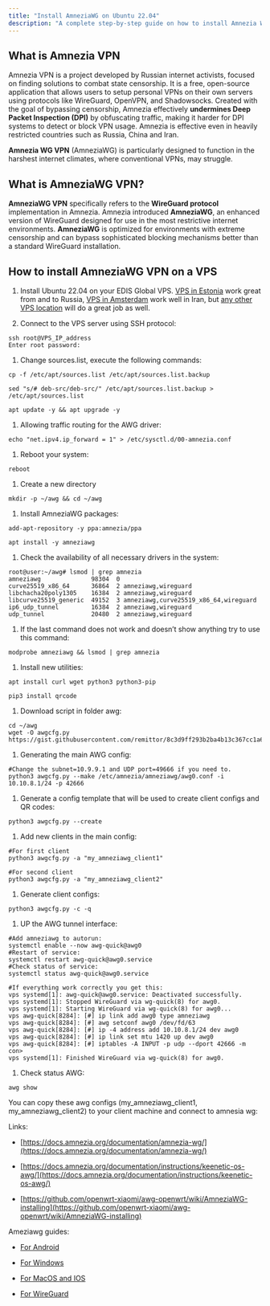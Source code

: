 ```yaml
---
title: "Install AmneziaWG on Ubuntu 22.04"
description: "A complete step-by-step guide on how to install Amnezia WireGuard VPN on Ubuntu 22.04, ensuring privacy, bypassing Deep Packet Inspection (DPI), and enabling access to restricted content."
---
```



## What is Amnezia VPN

Amnezia VPN is a project developed by Russian internet activists, focused on finding solutions to combat state censorship. It is a free, open-source application that allows users to setup personal VPNs on their own servers using protocols like WireGuard, OpenVPN, and Shadowsocks. Created with the goal of bypassing censorship, Amnezia effectively **undermines Deep Packet Inspection (DPI)** by obfuscating traffic, making it harder for DPI systems to detect or block VPN usage. Amnezia is effective even in heavily restricted countries such as Russia, China and Iran.

**Amnezia WG VPN** (AmneziaWG) is particularly designed to function in the harshest internet climates, where conventional VPNs, may struggle.

## What is AmneziaWG VPN?

**AmneziaWG VPN** specifically refers to the **WireGuard protocol** implementation in Amnezia. Amnezia introduced **AmneziaWG**, an enhanced version of WireGuard designed for use in the most restrictive internet environments. **AmneziaWG** is optimized for environments with extreme censorship and can bypass sophisticated blocking mechanisms better than a standard WireGuard installation.

## How to install AmneziaWG VPN on a VPS

1. Install Ubuntu 22.04 on your EDIS Global VPS. [VPS in Estonia](https://www.edisglobal.com/vps-hosting/estonia-tallinn) work great from and to Russia, [VPS in Amsterdam](https://www.edisglobal.com/vps-hosting/netherlands-amsterdam) work well in Iran, but [any other VPS location](https://www.edisglobal.com) will do a great job as well.

2. Connect to the VPS server using SSH protocol:

```shell
ssh root@VPS_IP_address
Enter root password:
```

1. Change sources.list, execute the following commands:

```shell
cp -f /etc/apt/sources.list /etc/apt/sources.list.backup

sed "s/# deb-src/deb-src/" /etc/apt/sources.list.backup > /etc/apt/sources.list

apt update -y && apt upgrade -y
```

1. Allowing traffic routing for the AWG driver:

```shell
echo "net.ipv4.ip_forward = 1" > /etc/sysctl.d/00-amnezia.conf
```

1. Reboot your system:

```shell
reboot
```

1. Create a new directory

```shell
mkdir -p ~/awg && cd ~/awg
```

1. Install AmneziaWG packages:

```shell
add-apt-repository -y ppa:amnezia/ppa

apt install -y amneziawg
```

1. Check the availability of all necessary drivers in the system:

```shell
root@user:~/awg# lsmod | grep amnezia
amneziawg              98304  0
curve25519_x86_64      36864  2 amneziawg,wireguard
libchacha20poly1305    16384  2 amneziawg,wireguard
libcurve25519_generic  49152  3 amneziawg,curve25519_x86_64,wireguard
ip6_udp_tunnel         16384  2 amneziawg,wireguard
udp_tunnel             20480  2 amneziawg,wireguard
```

1. If the last command does not work and doesn’t show anything try to use this command:

```shell
modprobe amneziawg && lsmod | grep amnezia
```

1. Install new utilities:

```shell
apt install curl wget python3 python3-pip
```

```shell
pip3 install qrcode
```

1. Download script in folder awg:

```shell
cd ~/awg
wget -O awgcfg.py https://gist.githubusercontent.com/remittor/8c3d9ff293b2ba4b13c367cc1a69f9eb/raw/awgcfg.py
```

1. Generating the main AWG config:

```shell
#Change the subnet=10.9.9.1 and UDP port=49666 if you need to.
python3 awgcfg.py --make /etc/amnezia/amneziawg/awg0.conf -i 10.10.8.1/24 -p 42666
```

1. Generate a config template that will be used to create client configs and QR codes:

```shell
python3 awgcfg.py --create
```

1. Add new clients in the main config:

```shell
#For first client
python3 awgcfg.py -a "my_amneziawg_client1"

#For second client
python3 awgcfg.py -a "my_amneziawg_client2"
```

1. Generate client configs:

```shell
python3 awgcfg.py -c -q
```

1. UP the AWG tunnel interface:

```shell
#Add amneziawg to autorun:
systemctl enable --now awg-quick@awg0
#Restart of service:
systemctl restart awg-quick@awg0.service
#Check status of service:
systemctl status awg-quick@awg0.service

#If everything work correctly you get this:
vps systemd[1]: awg-quick@awg0.service: Deactivated successfully.
vps systemd[1]: Stopped WireGuard via wg-quick(8) for awg0.
vps systemd[1]: Starting WireGuard via wg-quick(8) for awg0...
vps awg-quick[8284]: [#] ip link add awg0 type amneziawg
vps awg-quick[8284]: [#] awg setconf awg0 /dev/fd/63
vps awg-quick[8284]: [#] ip -4 address add 10.10.8.1/24 dev awg0
vps awg-quick[8284]: [#] ip link set mtu 1420 up dev awg0
vps awg-quick[8284]: [#] iptables -A INPUT -p udp --dport 42666 -m con>
vps systemd[1]: Finished WireGuard via wg-quick(8) for awg0.
```

1. Check status AWG:

```shell
awg show
```

You can copy these awg configs (my\_amneziawg\_client1, my\_amneziawg\_client2) to your client machine and connect to amnesia wg:

<div style={{ display: "flex", gap: "10px", flexWrap: "wrap" }}>
  <CtaButton label="Install amneziawg client on Keenetic router" link="./install-amneziawg-on-keenetic-router" openInNewTab={true} />

  <CtaButton label="Install on Ubuntu" link="./install-amneziawg-on-ubuntu-2204" openInNewTab={true} />

  <CtaButton label="Install amneziawg client on Windows" link="./install-amneziawg-client-on-windows" openInNewTab={true} />
</div>

Links:

* [https://docs.amnezia.org/documentation/amnezia-wg/](https://docs.amnezia.org/documentation/amnezia-wg/)

* [https://docs.amnezia.org/documentation/instructions/keenetic-os-awg/](https://docs.amnezia.org/documentation/instructions/keenetic-os-awg/)

* [https://github.com/openwrt-xiaomi/awg-openwrt/wiki/AmneziaWG-installing](https://github.com/openwrt-xiaomi/awg-openwrt/wiki/AmneziaWG-installing)

Ameziawg guides:

* [For Android](https://github.com/amnezia-vpn/awg-android)

* [For Windows](https://github.com/amnezia-vpn/awg-windows)

* [For MacOS and IOS](https://github.com/amnezia-vpn/awg-apple)

* [For WireGuard](https://github.com/amnezia-vpn/amnezia-wg-tools)